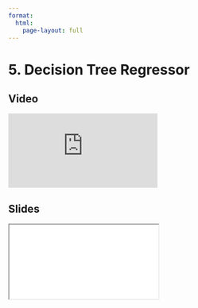 ```yaml
---
format:
  html:
    page-layout: full
---
```


# 5. Decision Tree Regressor

::: {.panel-tabset .nav-pills}

## Video

<iframe
    class="video"
    src="https://www.youtube.com/embed/eIgYVRnAcuc?start=3850&end=4177&rel=0" 
    title="Module 2 Video - Decision Tree Regressor"
    frameborder="0"
    allow="accelerometer; autoplay; clipboard-write; encrypted-media; gyroscope; picture-in-picture"
    allowfullscreen
></iframe>

## Slides

<iframe
    class="slide-deck"
    src="slides/module2_16.html"
></iframe>

:::
